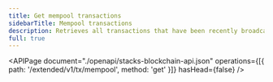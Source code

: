 ```yaml
---
title: Get mempool transactions
sidebarTitle: Mempool transactions
description: Retrieves all transactions that have been recently broadcast to the mempool. These are pending transactions awaiting confirmation.
full: true
---
```


<APIPage
  document="./openapi/stacks-blockchain-api.json"
  operations={[{ path: '/extended/v1/tx/mempool', method: 'get' }]}
  hasHead={false}
/>
